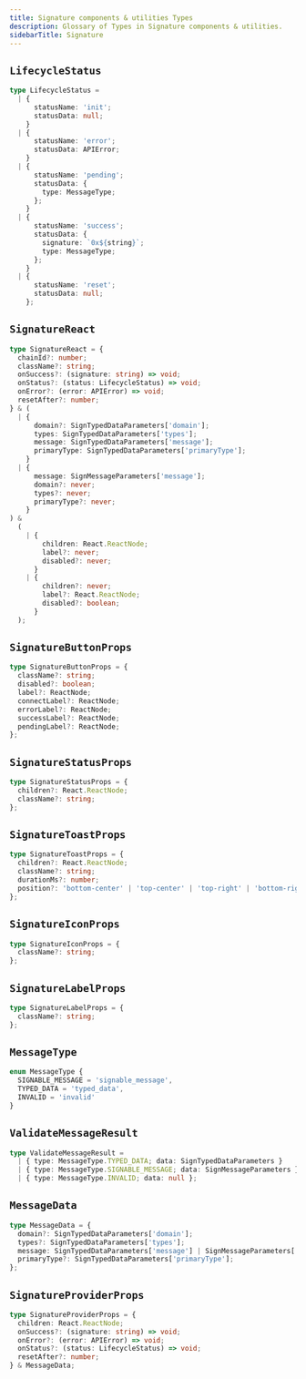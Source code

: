 ```yaml
---
title: Signature components & utilities Types
description: Glossary of Types in Signature components & utilities.
sidebarTitle: Signature
---
```


## `LifecycleStatus`

```ts
type LifecycleStatus =
  | {
      statusName: 'init';
      statusData: null;
    }
  | {
      statusName: 'error';
      statusData: APIError;
    }
  | {
      statusName: 'pending';
      statusData: {
        type: MessageType;
      };
    }
  | {
      statusName: 'success';
      statusData: {
        signature: `0x${string}`;
        type: MessageType;
      };
    }
  | {
      statusName: 'reset';
      statusData: null;
    };
```

## `SignatureReact`

```ts
type SignatureReact = {
  chainId?: number;
  className?: string;
  onSuccess?: (signature: string) => void;
  onStatus?: (status: LifecycleStatus) => void;
  onError?: (error: APIError) => void;
  resetAfter?: number;
} & (
  | {
      domain?: SignTypedDataParameters['domain'];
      types: SignTypedDataParameters['types'];
      message: SignTypedDataParameters['message'];
      primaryType: SignTypedDataParameters['primaryType'];
    }
  | {
      message: SignMessageParameters['message'];
      domain?: never;
      types?: never;
      primaryType?: never;
    }
) &
  (
    | {
        children: React.ReactNode;
        label?: never;
        disabled?: never;
      }
    | {
        children?: never;
        label?: React.ReactNode;
        disabled?: boolean;
      }
  );
```

## `SignatureButtonProps`

```ts
type SignatureButtonProps = {
  className?: string;
  disabled?: boolean;
  label?: ReactNode;
  connectLabel?: ReactNode;
  errorLabel?: ReactNode;
  successLabel?: ReactNode;
  pendingLabel?: ReactNode;
};
```

## `SignatureStatusProps`

```ts
type SignatureStatusProps = {
  children?: React.ReactNode;
  className?: string;
};
```

## `SignatureToastProps`

```ts
type SignatureToastProps = {
  children?: React.ReactNode;
  className?: string;
  durationMs?: number;
  position?: 'bottom-center' | 'top-center' | 'top-right' | 'bottom-right';
};
```

## `SignatureIconProps`

```ts
type SignatureIconProps = {
  className?: string;
};
```

## `SignatureLabelProps`

```ts
type SignatureLabelProps = {
  className?: string;
};
```

## `MessageType`

```ts
enum MessageType {
  SIGNABLE_MESSAGE = 'signable_message',
  TYPED_DATA = 'typed_data',
  INVALID = 'invalid'
}
```

## `ValidateMessageResult`

```ts
type ValidateMessageResult =
  | { type: MessageType.TYPED_DATA; data: SignTypedDataParameters }
  | { type: MessageType.SIGNABLE_MESSAGE; data: SignMessageParameters }
  | { type: MessageType.INVALID; data: null };
```

## `MessageData`

```ts
type MessageData = {
  domain?: SignTypedDataParameters['domain'];
  types?: SignTypedDataParameters['types'];
  message: SignTypedDataParameters['message'] | SignMessageParameters['message'];
  primaryType?: SignTypedDataParameters['primaryType'];
};
```

## `SignatureProviderProps`

```ts
type SignatureProviderProps = {
  children: React.ReactNode;
  onSuccess?: (signature: string) => void;
  onError?: (error: APIError) => void;
  onStatus?: (status: LifecycleStatus) => void;
  resetAfter?: number;
} & MessageData;
```
